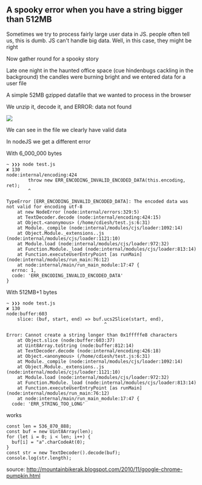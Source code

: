 ## A spooky error when you have a string bigger than 512MB

Sometimes we try to process fairly large user data in JS. people often tell us, this is dumb. JS can't handle big data. Well, in this case, they might be right

Now gather round for a spooky story

Late one night in the haunted office space (cue hindenbugs cackling in the background) the candles were burning bright and we entered data for a user file

A simple 52MB gzipped datafile that we wanted to process in the browser

We unzip it, decode it, and ERROR: data not found

![](images/pumpkin.jpg)


We can see in the file we clearly have valid data


In nodeJS we get a different error

With 6_000_000 bytes

```
~ ❯❯❯ node test.js                                                                            ✘ 130
node:internal/encoding:424
        throw new ERR_ENCODING_INVALID_ENCODED_DATA(this.encoding, ret);
        ^

TypeError [ERR_ENCODING_INVALID_ENCODED_DATA]: The encoded data was not valid for encoding utf-8
    at new NodeError (node:internal/errors:329:5)
    at TextDecoder.decode (node:internal/encoding:424:15)
    at Object.<anonymous> (/home/cdiesh/test.js:6:31)
    at Module._compile (node:internal/modules/cjs/loader:1092:14)
    at Object.Module._extensions..js (node:internal/modules/cjs/loader:1121:10)
    at Module.load (node:internal/modules/cjs/loader:972:32)
    at Function.Module._load (node:internal/modules/cjs/loader:813:14)
    at Function.executeUserEntryPoint [as runMain] (node:internal/modules/run_main:76:12)
    at node:internal/main/run_main_module:17:47 {
  errno: 1,
  code: 'ERR_ENCODING_INVALID_ENCODED_DATA'
}

```

With 512MB+1 bytes
```
~ ❯❯❯ node test.js                                                                            ✘ 130
node:buffer:603
    slice: (buf, start, end) => buf.ucs2Slice(start, end),
                                    ^

Error: Cannot create a string longer than 0x1fffffe8 characters
    at Object.slice (node:buffer:603:37)
    at Uint8Array.toString (node:buffer:812:14)
    at TextDecoder.decode (node:internal/encoding:426:18)
    at Object.<anonymous> (/home/cdiesh/test.js:6:31)
    at Module._compile (node:internal/modules/cjs/loader:1092:14)
    at Object.Module._extensions..js (node:internal/modules/cjs/loader:1121:10)
    at Module.load (node:internal/modules/cjs/loader:972:32)
    at Function.Module._load (node:internal/modules/cjs/loader:813:14)
    at Function.executeUserEntryPoint [as runMain] (node:internal/modules/run_main:76:12)
    at node:internal/main/run_main_module:17:47 {
  code: 'ERR_STRING_TOO_LONG'

```

works

```
const len = 536_870_888;
const buf = new Uint8Array(len);
for (let i = 0; i < len; i++) {
  buf[i] = "a".charCodeAt(0);
}
const str = new TextDecoder().decode(buf);
console.log(str.length);
```


source: http://mountainbikerak.blogspot.com/2010/11/google-chrome-pumpkin.html
